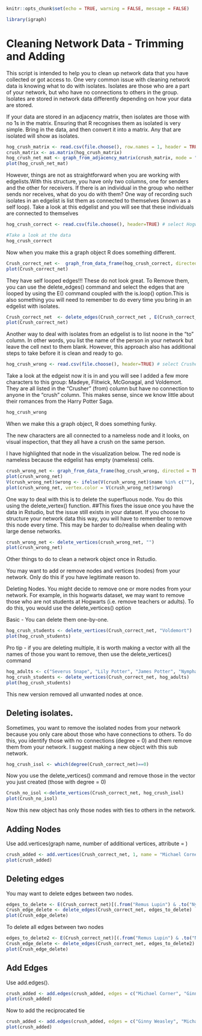 ```r
knitr::opts_chunk$set(echo = TRUE, warning = FALSE, message = FALSE)
```

```r
library(igraph)
```

# Cleaning Network Data - Trimming and Adding

This script is intended to help you to clean up network data that you have collected or got access to. One very common issue with cleaning network data is knowing what to do with isolates. Isolates are those who are a part of your network, but who have no connections to others in the group. Isolates are stored in network data differently depending on how your data are stored.

If your data are stored in an adjacency matrix, then isolates are those with no 1s in the matrix. Ensuring that R recognises them as isolated is very simple. Bring in the data, and then convert it into a matrix. Any that are isolated will show as isolates.

```r
hog_crush_matrix <- read.csv(file.choose(), row.names = 1, header = TRUE)
crush_matrix <- as.matrix(hog_crush_matrix)
hog_crush_net_mat <- graph_from_adjacency_matrix(crush_matrix, mode = "directed", diag = FALSE)
plot(hog_crush_net_mat)
```

However, things are not as straightforward when you are working with edgelists.With this structure, you have only two columns, one for senders and the other for receivers. If there is an individual in the group who neither sends nor receives, what do you do with them? One way of recording such isolates in an edgelist is list them as connected to themselves (known as a self loop). Take a look at this edgelist and you will see that these individuals are connected to themselves

```r
hog_crush_correct <- read.csv(file.choose(), header=TRUE) # select Hogwarts Crushes Edgelist_CORRECT.csv

#Take a look at the data
hog_crush_correct
```

Now when you make this a graph object R does something different.

```r
Crush_correct_net <-  graph_from_data_frame(hog_crush_correct, directed = TRUE)
plot(Crush_correct_net)
```

They have self looped edges!!! These do not look great. To Remove them, you can use the delete_edges() command and select the edges that are looped by using the E() command coupled with the is.loop() option.This is also something you will need to remember to do every time you bring in an edgelist with isolates.

```r
Crush_correct_net  <- delete_edges(Crush_correct_net , E(Crush_correct_net )[which_loop(Crush_correct_net )])
plot(Crush_correct_net)
```

Another way to deal with isolates from an edgelist is to list noone in the "to" column. In other words, you list the name of the person in your network but leave the cell next to them blank. However, this approach also has additional steps to take before it is clean and ready to go.

```r
hog_crush_wrong <- read.csv(file.choose(), header=TRUE) # select Crushes Edgelist_INCORRECT.csv
```

Take a look at the edgeist now it is in and you will see I added a few more characters to this group: Madeye, Flitwick, McGonagal, and Voldemort. They are all listed in the "Crusher" (from) column but have no connection to anyone in the "crush" column. This makes sense, since we know little about their romances from the Harry Potter Saga.

```r
hog_crush_wrong
```

When we make this a graph object, R does something funky.

The new characters are all connected to a nameless node and it looks, on visual inspection, that they all have a crush on the same person.

I have highlighted that node in the visualization below. The red node is nameless because the edgelist has empty (nameless) cells.

```r
crush_wrong_net <- graph_from_data_frame(hog_crush_wrong, directed = TRUE)
plot(crush_wrong_net)
V(crush_wrong_net)$wrong <- ifelse(V(crush_wrong_net)$name %in% c(""), "red", "white")
plot(crush_wrong_net, vertex.color = V(crush_wrong_net)$wrong)
```

One way to deal with this is to delete the superfluous node. You do this using the delete_vertex() function. ##This fixes the issue once you have the data in Rstudio, but the issue still exists in your dataset. If you choose to structure your network data this way, you will have to remember to remove this node every time. This may be harder to do/realise when dealing with large dense networks.

```r
crush_wrong_net <- delete_vertices(crush_wrong_net, "")
plot(crush_wrong_net)
```

Other things to do to clean a network object once in Rstudio.

You may want to add or remove nodes and vertices (nodes) from your network. Only do this if you have legitimate reason to.

Deleting Nodes. You might decide to remove one or more nodes from your network. For example, in this hogwarts dataset, we may want to remove those who are not students at Hogwarts (i.e. remove teachers or adults). To do this, you would use the delete_vertices() option

Basic - You can delete them one-by-one.

```r
hog_crush_students <- delete_vertices(Crush_correct_net, "Voldemort")
plot(hog_crush_students)
```

Pro tip - if you are deleting multiple, it is worth making a vector with all the names of those you want to remove, then use the delete_vertices() command

```r
hog_adults <- c("Severus Snape", "Lily Potter", "James Potter", "Nymphadora Tonks", "Remus Lupin", "Voldemort", "Flitwick", "McGonagal", "Madeye")
hog_crush_students <- delete_vertices(Crush_correct_net, hog_adults)
plot(hog_crush_students)
```

This new version removed all unwanted nodes at once.

## Deleting isolates.

Sometimes, you want to remove the isolated nodes from your network because you only care about those who have connections to others. To do this, you identify those with no connections (degree = 0) and them remove them from your network. I suggest making a new object with this sub network.

```r
hog_crush_isol <- which(degree(Crush_correct_net)==0)
```

Now you use the delete_vertices() command and remove those in the vector you just created (those with degree = 0)

```r
Crush_no_isol <-delete_vertices(Crush_correct_net, hog_crush_isol)
plot(Crush_no_isol)
```

Now this new object has only those nodes with ties to others in the network.

## Adding Nodes

Use add.vertices(graph name, number of additional vertices, attribute = )

```r
crush_added <- add.vertices(Crush_correct_net, 1, name = "Michael Corner")
plot(crush_added)
```

## Deleting edges

You may want to delete edges between two nodes.

```r
edges_to_delete <- E(Crush_correct_net)[(.from("Remus Lupin") & .to("Nymphadora Tonks"))]
Crush_edge_delete <- delete_edges(Crush_correct_net, edges_to_delete)
plot(Crush_edge_delete)
```

To delete all edges between two nodes

```r
edges_to_delete2 <- E(Crush_correct_net)[(.from("Remus Lupin") & .to("Nymphadora Tonks")) | .from("Nymphadora Tonks") & .to("Remus Lupin")]
Crush_edge_delete <- delete_edges(Crush_correct_net, edges_to_delete2)
plot(Crush_edge_delete)
```

## Add Edges

Use add.edges().

```r
crush_added <- add.edges(crush_added, edges = c("Michael Corner", "Ginny Weasley"))
plot(crush_added)
```

Now to add the reciprocated tie

```r
crush_added <- add.edges(crush_added, edges = c("Ginny Weasley", "Michael Corner"))
plot(crush_added)
```
